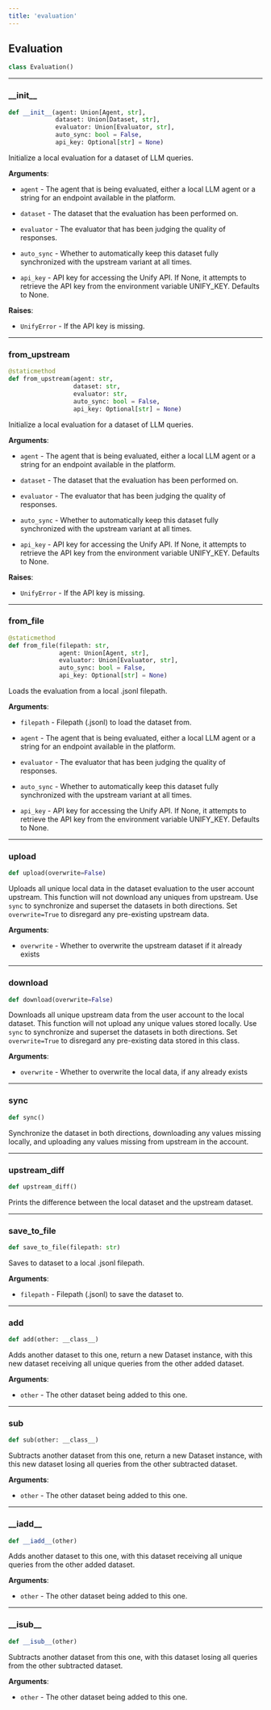 ```yaml
---
title: 'evaluation'
---
```


<a id="evaluation.Evaluation"></a>

## Evaluation

```python
class Evaluation()
```

<a id="evaluation.Evaluation.__init__"></a>

---

### \_\_init\_\_

```python
def __init__(agent: Union[Agent, str],
             dataset: Union[Dataset, str],
             evaluator: Union[Evaluator, str],
             auto_sync: bool = False,
             api_key: Optional[str] = None)
```

Initialize a local evaluation for a dataset of LLM queries.

**Arguments**:

- `agent` - The agent that is being evaluated, either a local LLM agent or a
  string for an endpoint available in the platform.
  
- `dataset` - The dataset that the evaluation has been performed on.
  
- `evaluator` - The evaluator that has been judging the quality of responses.
  
- `auto_sync` - Whether to automatically keep this dataset fully synchronized
  with the upstream variant at all times.
  
- `api_key` - API key for accessing the Unify API. If None, it attempts to
  retrieve the API key from the environment variable UNIFY_KEY. Defaults to
  None.
  

**Raises**:

- `UnifyError` - If the API key is missing.

<a id="evaluation.Evaluation.from_upstream"></a>

---

### from\_upstream

```python
@staticmethod
def from_upstream(agent: str,
                  dataset: str,
                  evaluator: str,
                  auto_sync: bool = False,
                  api_key: Optional[str] = None)
```

Initialize a local evaluation for a dataset of LLM queries.

**Arguments**:

- `agent` - The agent that is being evaluated, either a local LLM agent or a
  string for an endpoint available in the platform.
  
- `dataset` - The dataset that the evaluation has been performed on.
  
- `evaluator` - The evaluator that has been judging the quality of responses.
  
- `auto_sync` - Whether to automatically keep this dataset fully synchronized
  with the upstream variant at all times.
  
- `api_key` - API key for accessing the Unify API. If None, it attempts to
  retrieve the API key from the environment variable UNIFY_KEY. Defaults to
  None.
  

**Raises**:

- `UnifyError` - If the API key is missing.

<a id="evaluation.Evaluation.from_file"></a>

---

### from\_file

```python
@staticmethod
def from_file(filepath: str,
              agent: Union[Agent, str],
              evaluator: Union[Evaluator, str],
              auto_sync: bool = False,
              api_key: Optional[str] = None)
```

Loads the evaluation from a local .jsonl filepath.

**Arguments**:

- `filepath` - Filepath (.jsonl) to load the dataset from.
  
- `agent` - The agent that is being evaluated, either a local LLM agent or a
  string for an endpoint available in the platform.
  
- `evaluator` - The evaluator that has been judging the quality of responses.
  
- `auto_sync` - Whether to automatically keep this dataset fully synchronized
  with the upstream variant at all times.
  
- `api_key` - API key for accessing the Unify API. If None, it attempts to
  retrieve the API key from the environment variable UNIFY_KEY. Defaults to
  None.

<a id="evaluation.Evaluation.upload"></a>

---

### upload

```python
def upload(overwrite=False)
```

Uploads all unique local data in the dataset evaluation to the user account
upstream. This function will not download any uniques from upstream.
Use `sync` to synchronize and superset the datasets in both directions.
Set `overwrite=True` to disregard any pre-existing upstream data.

**Arguments**:

- `overwrite` - Whether to overwrite the upstream dataset if it already exists

<a id="evaluation.Evaluation.download"></a>

---

### download

```python
def download(overwrite=False)
```

Downloads all unique upstream data from the user account to the local dataset.
This function will not upload any unique values stored locally.
Use `sync` to synchronize and superset the datasets in both directions.
Set `overwrite=True` to disregard any pre-existing data stored in this class.

**Arguments**:

- `overwrite` - Whether to overwrite the local data, if any already exists

<a id="evaluation.Evaluation.sync"></a>

---

### sync

```python
def sync()
```

Synchronize the dataset in both directions, downloading any values missing
locally, and uploading any values missing from upstream in the account.

<a id="evaluation.Evaluation.upstream_diff"></a>

---

### upstream\_diff

```python
def upstream_diff()
```

Prints the difference between the local dataset and the upstream dataset.

<a id="evaluation.Evaluation.save_to_file"></a>

---

### save\_to\_file

```python
def save_to_file(filepath: str)
```

Saves to dataset to a local .jsonl filepath.

**Arguments**:

- `filepath` - Filepath (.jsonl) to save the dataset to.

<a id="evaluation.Evaluation.add"></a>

---

### add

```python
def add(other: __class__)
```

Adds another dataset to this one, return a new Dataset instance, with this
new dataset receiving all unique queries from the other added dataset.

**Arguments**:

- `other` - The other dataset being added to this one.

<a id="evaluation.Evaluation.sub"></a>

---

### sub

```python
def sub(other: __class__)
```

Subtracts another dataset from this one, return a new Dataset instance, with
this new dataset losing all queries from the other subtracted dataset.

**Arguments**:

- `other` - The other dataset being added to this one.

<a id="evaluation.Evaluation.__iadd__"></a>

---

### \_\_iadd\_\_

```python
def __iadd__(other)
```

Adds another dataset to this one, with this dataset receiving all unique queries
from the other added dataset.

**Arguments**:

- `other` - The other dataset being added to this one.

<a id="evaluation.Evaluation.__isub__"></a>

---

### \_\_isub\_\_

```python
def __isub__(other)
```

Subtracts another dataset from this one, with this dataset losing all queries
from the other subtracted dataset.

**Arguments**:

- `other` - The other dataset being added to this one.

<a id="evaluator"></a>
